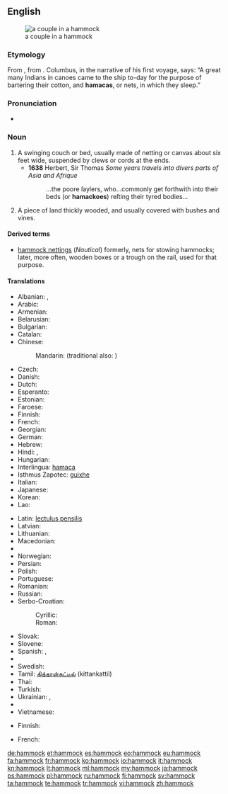 {{wikipedia}}
==English==
[[File:Couple in Hammock.jpg|right|thumb|a couple in a hammock]]
===Etymology===
From {{etyl|es}} {{term|hamaca|lang=es}}, from {{etyl|tnq}}.  Columbus, in the narrative of his first voyage, says: “A great many Indians in canoes came to the ship to-day for the purpose of bartering their cotton, and '''hamacas''', or nets, in which they sleep.”

===Pronunciation===
* {{IPA|/ˈhæmək/}}

===Noun===
{{en-noun}}

# A swinging couch or bed, usually made of netting or canvas about six feet wide, suspended by clews or cords at the ends.
#* '''1638''' Herbert, Sir Thomas ''Some years travels into divers parts of Asia and Afrique''
#*: ...the poore ſaylers, who...commonly get forthwith into their beds (or '''hamackoes''') reſting their tyred bodies...
# {{US|archaic}} A piece of land thickly wooded, and usually covered with bushes and vines.

====Derived terms====
* [[hammock nettings]] (''Nautical'') formerly, nets for stowing hammocks; later, more often, wooden boxes or a trough on the rail, used for that purpose.

====Translations====
{{trans-top|swinging couch or bed}}
* Albanian: {{t-|sq|shtrat i varur}}, {{t-|sq|hamak}}
* Arabic: {{t-|ar|أرجوحة شبكية|f|tr=ʾurjūḥa šabakíyya|sc=Arab}}
* Armenian: {{t-|hy|ճոճ|tr=čoč|sc=Armn}}
* Belarusian: {{t-|be|гамак|m|tr=hamák|sc=Cyrl}}
* Bulgarian: {{t-|bg|хамак|m|tr=hamák|sc=Cyrl}}
* Catalan: {{t-|ca|hamaca|f}}
* Chinese:
*: Mandarin: {{t|cmn|吊床|tr=diàochuáng|sc=Hani}} (traditional also: {{t|cmn|弔牀|sc=Hani}})
* Czech: {{t-|cs|houpací síť|f}}
* Danish: {{t-|da|hængekøje}}
* Dutch: {{t+|nl|hangmat|f}}
* Esperanto: {{t-|eo|hamako}}
* Estonian: {{t-|et|võrkkiik}}
* Faroese: {{t-|fo|heingikoyggja|f}}
* Finnish: {{t+|fi|riippumatto}}
* French: {{t+|fr|hamac|m}}
* Georgian: {{t+|ka|ჰამაკი|tr=hamaki|sc=Geor}}
* German: {{t+|de|Hängematte|f}}
* Hebrew: {{t+|he|ערסל|tr=arsal|sc=Hebr}}
* Hindi: {{t-|hi|झूला|m|tr=jhūlā|sc=Deva}}, {{t-|hi|जालीदार झूला|tr=jālīdār jhūlā|sc=Deva}}
* Hungarian: {{t+|hu|függőágy}}
* Interlingua: [[hamaca]]
* Isthmus Zapotec: [[guixhe]]
* Italian: {{t+|it|amaca|f}}
* Japanese: {{t-|ja|ハンモック|tr=hanmokku|sc=Jpan}}
* Korean: {{t-|ko|해먹|tr=haemeok|sc=Kore}}
* Lao: {{t-|lo|ເປ|tr=pee|sc=Laoo}}
{{trans-mid}}
* Latin: [[lectulus pensilis]]
* Latvian: {{t-|lv|šūpuļtīkls|m}}
* Lithuanian: {{t-|lt|hamakas|m}}
* Macedonian: {{t-|mk|лежалка|f|tr=léžalka}}
* {{trreq|mt}}
* Norwegian: {{t-|no|hengekøye|f}}
* Persian: {{t+|fa|بانوج|tr=bânuj|sc=fa-Arab}}
* Polish: {{t+|pl|hamak|m}}
* Portuguese: {{t+|pt|rede|f}}
* Romanian: {{t-|ro|hamac|n}}
* Russian: {{t+|ru|гамак|m|tr=gamák}}
* Serbo-Croatian:
*: Cyrillic: {{t-|sh|висаљка|f}}
*: Roman: {{t-|sh|visaljka|f}}
* Slovak: {{t-|sk|hojdacia sieť|f}}
* Slovene: {{t+|sl|viseča mreža|f}}
* Spanish: {{t+|es|hamaca|f}}, {{t-|es|hamaca paraguaya|f}} {{qualifier|Argentina, Uruguay}}
* {{trreq|sw}}
* Swedish: {{t+|sv|hängmatta|c}}
* Tamil: [[கித்தான்கட்டில்]] (kittankattil)
* Thai: {{t-|th|เปลญวน|tr=bplay yuan|sc=Thai}}
* Turkish: {{t+|tr|hamak}}
* Ukrainian: {{t-|uk|гамак|m|tr=hamák}}, {{t-|uk|підвісне ліжко|tr=pidvísne lížko}}
* {{trreq|ur}}
* Vietnamese: {{t-|vi|cái võng}}
{{trans-bottom}}

{{trans-top|piece of land}}
* Finnish: {{t-|fi|pusikko}}
{{trans-mid}}
* French: {{t|fr|hammock|m}}
{{trans-bottom}}

[[de:hammock]]
[[et:hammock]]
[[es:hammock]]
[[eo:hammock]]
[[eu:hammock]]
[[fa:hammock]]
[[fr:hammock]]
[[ko:hammock]]
[[io:hammock]]
[[it:hammock]]
[[kn:hammock]]
[[lt:hammock]]
[[ml:hammock]]
[[my:hammock]]
[[ja:hammock]]
[[ps:hammock]]
[[pl:hammock]]
[[ru:hammock]]
[[fi:hammock]]
[[sv:hammock]]
[[ta:hammock]]
[[te:hammock]]
[[tr:hammock]]
[[vi:hammock]]
[[zh:hammock]]